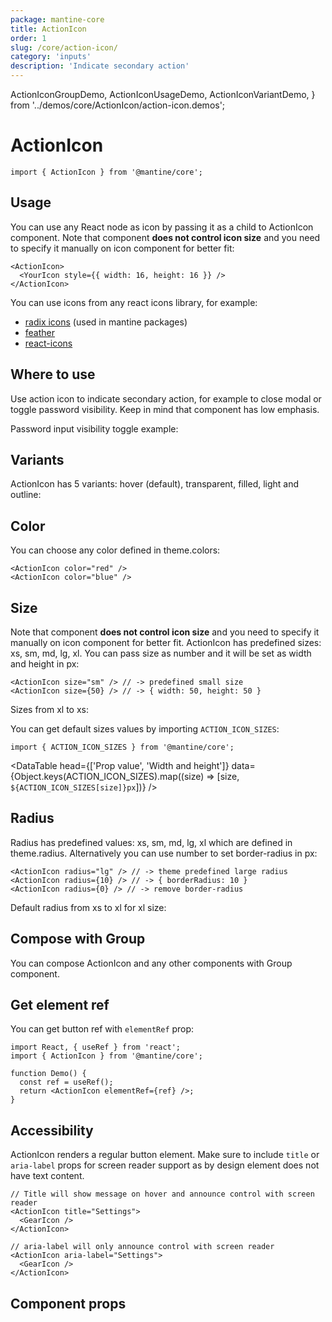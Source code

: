 ```yaml
---
package: mantine-core
title: ActionIcon
order: 1
slug: /core/action-icon/
category: 'inputs'
description: 'Indicate secondary action'
---
```


  ActionIconGroupDemo,
  ActionIconUsageDemo,
  ActionIconVariantDemo,
} from '../demos/core/ActionIcon/action-icon.demos';

# ActionIcon

<PageHeader
  source="mantine-core/src/ActionIcon/ActionIcon.tsx"
  docs="core/ActionIcon.mdx"
  package="@mantine/core"
/>

```tsx
import { ActionIcon } from '@mantine/core';
```

## Usage

You can use any React node as icon by passing it as a child to ActionIcon component.
Note that component **does not control icon size** and you need to specify it manually on icon component for better fit:

```tsx
<ActionIcon>
  <YourIcon style={{ width: 16, height: 16 }} />
</ActionIcon>
```

You can use icons from any react icons library, for example:

- [radix icons](https://icons.modulz.app/) (used in mantine packages)
- [feather](https://feathericons.com/)
- [react-icons](https://react-icons.github.io/react-icons)

<ActionIconConfigurator />

## Where to use

Use action icon to indicate secondary action, for example to close modal or toggle password visibility. Keep in mind that component has low emphasis.

Password input visibility toggle example:

<ActionIconUsageDemo />

## Variants

ActionIcon has 5 variants: hover (default), transparent, filled, light and outline:

<ActionIconVariantDemo />

## Color

You can choose any color defined in <GatsbyLink to="/pages/theming/#colors">theme.colors</GatsbyLink>:

```tsx
<ActionIcon color="red" />
<ActionIcon color="blue" />
```

<ActionIconColorsDemo />

## Size

Note that component **does not control icon size** and you need to specify it manually on icon component for better fit.
ActionIcon has predefined sizes: xs, sm, md, lg, xl.
You can pass size as number and it will be set as width and height in px:

```tsx
<ActionIcon size="sm" /> // -> predefined small size
<ActionIcon size={50} /> // -> { width: 50, height: 50 }
```

Sizes from xl to xs:

<ActionIconSizesDemo />

You can get default sizes values by importing `ACTION_ICON_SIZES`:

```tsx
import { ACTION_ICON_SIZES } from '@mantine/core';
```

<DataTable
  head={['Prop value', 'Width and height']}
  data={Object.keys(ACTION_ICON_SIZES).map((size) => [size, `${ACTION_ICON_SIZES[size]}px`])}
/>

## Radius

Radius has predefined values: xs, sm, md, lg, xl which are defined in <GatsbyLink to="/pages/theming/">theme.radius</GatsbyLink>.
Alternatively you can use number to set border-radius in px:

```tsx
<ActionIcon radius="lg" /> // -> theme predefined large radius
<ActionIcon radius={10} /> // -> { borderRadius: 10 }
<ActionIcon radius={0} /> // -> remove border-radius
```

Default radius from xs to xl for xl size:

<ActionIconRadiusDemo />

## Compose with Group

You can compose ActionIcon and any other components with <GatsbyLink to="/core/group/">Group</GatsbyLink> component.

<ActionIconGroupDemo />

## Get element ref

You can get button ref with `elementRef` prop:

```tsx
import React, { useRef } from 'react';
import { ActionIcon } from '@mantine/core';

function Demo() {
  const ref = useRef();
  return <ActionIcon elementRef={ref} />;
}
```

## Accessibility

ActionIcon renders a regular button element.
Make sure to include `title` or `aria-label` props for screen reader support
as by design element does not have text content.

```tsx
// Title will show message on hover and announce control with screen reader
<ActionIcon title="Settings">
  <GearIcon />
</ActionIcon>

// aria-label will only announce control with screen reader
<ActionIcon aria-label="Settings">
  <GearIcon />
</ActionIcon>
```

## Component props

<PropsTable component="ActionIcon" />
